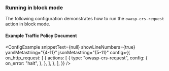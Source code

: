 
### Running in block mode

The following configuration demonstrates how to run the `owasp-crs-request` action in block mode.

#### Example Traffic Policy Document

<ConfigExample
	snippetText={null}
	showLineNumbers={true}
	yamlMetastring="{4-11}"
	jsonMetastring="{5-11}"
	config={{
		on_http_request: [
			{
				actions: [
					{
						type: "owasp-crs-request",
						config: {
              on_error: "halt",
						},
          },
				],
			},
		],
	}}
/>

